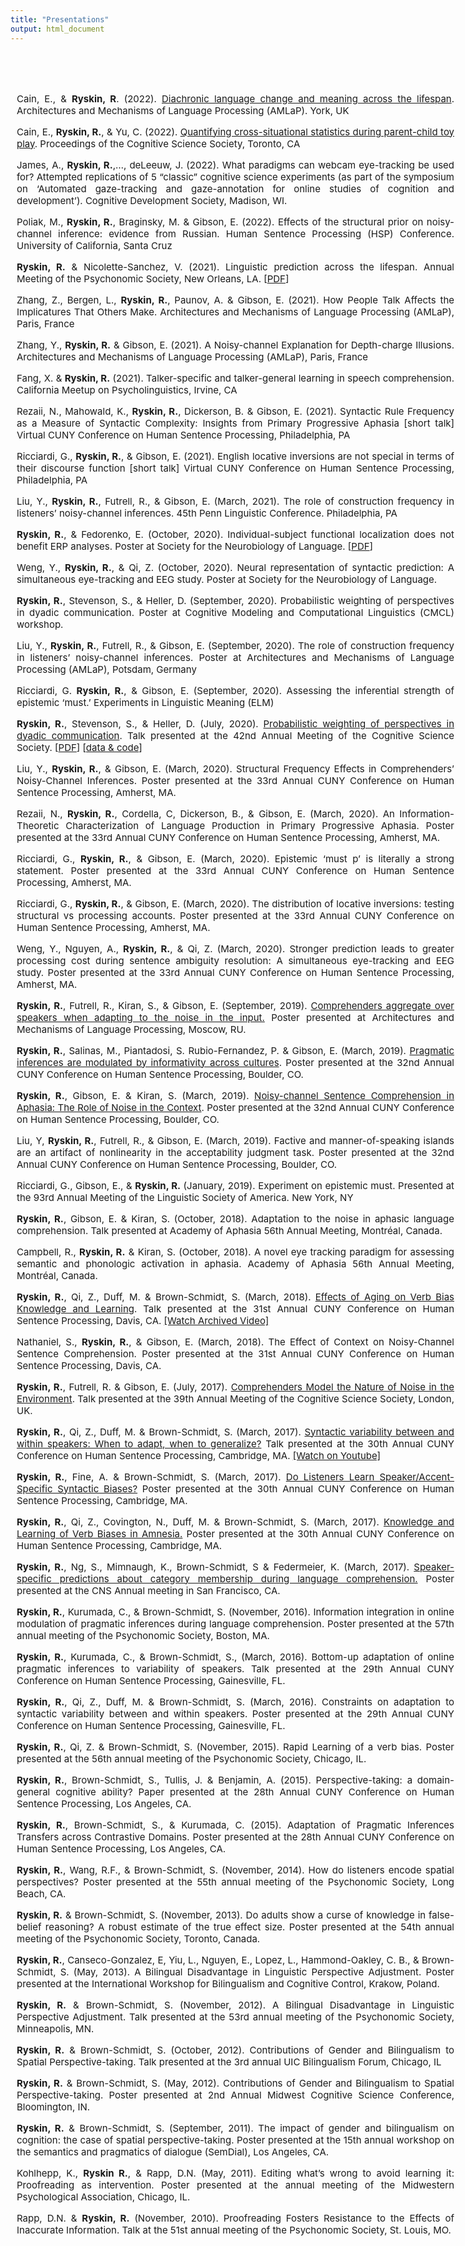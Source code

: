 ```yaml
---
title: "Presentations"
output: html_document
---
```

<style type="text/css">
.title {
  display: none;
}
</style>

<div class="row" style="text-align: justify; font-size:15px;  text-justify: inter-word; width: 700px; padding-top: 50px;padding-left: 10px">

Cain, E., & **Ryskin, R**. (2022). [Diachronic language change and meaning across the lifespan](https://virtual.oxfordabstracts.com/#/event/3067/submission/166).
Architectures and Mechanisms of Language Processing (AMLaP). York, UK

Cain, E., **Ryskin, R.**, & Yu, C. (2022). [Quantifying cross-situational statistics during parent-child
toy play](https://escholarship.org/uc/item/7w66j9bd). Proceedings of the Cognitive Science Society, Toronto, CA

James, A., **Ryskin, R.**,..., deLeeuw, J. (2022). What paradigms can webcam eye-tracking be used for? Attempted replications of 5 “classic” cognitive science experiments (as part of the symposium on 'Automated gaze-tracking
and gaze-annotation for online studies of cognition and development'). Cognitive Development Society, Madison, WI.

Poliak, M., **Ryskin, R.**, Braginsky, M. \& Gibson, E. (2022). Effects of the structural prior on noisy-channel inference: evidence from Russian. Human Sentence Processing (HSP) Conference. University of California, Santa Cruz

**Ryskin, R.** \& Nicolette-Sanchez, V. (2021). Linguistic prediction across the lifespan. Annual Meeting of the Psychonomic Society, New Orleans, LA. [[PDF](pdfs/Pnomics2021_pred_age.pdf)]
    
Zhang, Z., Bergen, L., **Ryskin, R.**, Paunov, A. \& Gibson, E. (2021). How People Talk Affects the Implicatures That Others Make. Architectures and Mechanisms of Language Processing (AMLaP), Paris, France

Zhang, Y., **Ryskin, R.** & Gibson, E. (2021). A Noisy-channel Explanation for Depth-charge Illusions.
Architectures and Mechanisms of Language Processing (AMLaP), Paris, France

Fang, X. & **Ryskin, R.** (2021). Talker-specific and talker-general learning in speech comprehension. California Meetup on Psycholinguistics, Irvine, CA

Rezaii, N., Mahowald, K., **Ryskin, R.**, Dickerson, B. & Gibson, E. (2021). Syntactic Rule Frequency as a Measure of Syntactic Complexity: Insights from Primary Progressive Aphasia [short talk] Virtual CUNY Conference on Human Sentence Processing, Philadelphia, PA

Ricciardi, G., **Ryskin, R.**, & Gibson, E. (2021). English locative inversions are not special in terms of their discourse function [short talk] Virtual CUNY Conference on Human Sentence Processing,
Philadelphia, PA

Liu, Y., **Ryskin, R.**, Futrell, R., & Gibson, E. (March, 2021). The role of construction frequency in listeners’ noisy-channel inferences. 45th Penn Linguistic Conference. Philadelphia, PA

**Ryskin, R.**, & Fedorenko, E. (October, 2020). Individual-subject functional localization does not benefit ERP analyses. Poster at Society for the Neurobiology of Language. [[PDF](pdfs/SNL2020poster_ERPfuncLoc.pdf)]

Weng, Y., **Ryskin, R.**, & Qi, Z. (October, 2020). Neural representation of syntactic prediction: A simultaneous eye-tracking and EEG study. Poster at Society for the Neurobiology of Language.

**Ryskin, R.**, Stevenson, S., & Heller, D. (September, 2020). Probabilistic weighting of perspectives in dyadic communication. Poster at Cognitive Modeling and Computational Linguistics (CMCL) workshop. 

Liu, Y., **Ryskin, R.**, Futrell, R., & Gibson, E. (September, 2020). The role of construction frequency in listeners’ noisy-channel inferences. Poster at Architectures and Mechanisms of Language Processing (AMLaP), Potsdam, Germany

Ricciardi, G. **Ryskin, R.**, & Gibson, E. (September, 2020). Assessing the inferential strength of epistemic 'must.' Experiments in Linguistic Meaning (ELM)

**Ryskin, R.**, Stevenson, S., & Heller, D. (July, 2020). [Probabilistic weighting of perspectives in dyadic communication](https://cognitivesciencesociety.org/cogsci20/papers/0050/index.html). Talk presented at the 42nd Annual Meeting of the Cognitive Science Society. [[PDF](pdfs/probabilisticweighting_0525.pdf)] [[data & code](github.com/raryskin/dyadPT)] 

Liu, Y., **Ryskin, R.**, & Gibson, E. (March, 2020). Structural Frequency Effects in Comprehenders’ Noisy-Channel Inferences. Poster presented at the 33rd Annual CUNY Conference on Human Sentence Processing, Amherst, MA.

Rezaii, N., **Ryskin, R.**, Cordella, C, Dickerson, B., & Gibson, E. (March, 2020). An Information-Theoretic Characterization of Language Production in Primary Progressive Aphasia. Poster presented at the 33rd Annual CUNY Conference on Human Sentence Processing, Amherst, MA.

Ricciardi, G., **Ryskin, R.**, & Gibson, E. (March, 2020). Epistemic ‘must p’ is literally a strong statement. Poster presented at the 33rd Annual CUNY Conference on Human Sentence Processing, Amherst, MA.

Ricciardi, G., **Ryskin, R.**, & Gibson, E. (March, 2020). The distribution of locative inversions: testing structural vs processing accounts. Poster presented at the 33rd Annual CUNY Conference on Human Sentence Processing, Amherst, MA.

Weng, Y., Nguyen, A., **Ryskin, R.**, & Qi, Z. (March, 2020). Stronger prediction leads to greater processing cost during sentence ambiguity resolution: A simultaneous eye-tracking and EEG study. Poster presented at the 33rd Annual CUNY Conference on Human Sentence Processing, Amherst, MA.

**Ryskin, R.**, Futrell, R., Kiran, S., & Gibson, E. (September, 2019). [Comprehenders aggregate over speakers when adapting to the noise in the input.](pdfs/AMLAP2019poster.pdf) Poster presented at Architectures and Mechanisms of Language Processing, Moscow, RU.

**Ryskin, R.**, Salinas, M., Piantadosi, S. Rubio-Fernandez, P. & Gibson, E. (March, 2019). [Pragmatic inferences are modulated by informativity across cultures](https://mfr.osf.io/render?url=https://osf.io/ta7jq/?action=download%26mode=render). Poster presented at the 32nd Annual CUNY Conference on Human Sentence Processing, Boulder, CO.
 
**Ryskin, R.**, Gibson, E. & Kiran, S. (March, 2019). [Noisy-channel Sentence Comprehension in Aphasia: The Role of Noise in the Context](https://mfr.osf.io/render?url=https://osf.io/v3abx/?action=download%26mode=render). Poster presented at the 32nd Annual CUNY Conference on Human Sentence Processing, Boulder, CO.

Liu, Y, **Ryskin, R.**, Futrell, R., & Gibson, E. (March, 2019). Factive and manner-of-speaking islands are an artifact of nonlinearity in the acceptability judgment task. Poster presented at the 32nd Annual CUNY Conference on Human Sentence Processing, Boulder, CO.

Ricciardi, G., Gibson, E., & **Ryskin, R.** (January, 2019). Experiment on epistemic must. Presented at the 93rd Annual Meeting of the Linguistic Society of America. New York, NY

**Ryskin, R.**, Gibson, E. & Kiran, S. (October, 2018). Adaptation to the noise in aphasic language comprehension. Talk presented at Academy of Aphasia 56th Annual Meeting, Montréal, Canada.

Campbell, R., **Ryskin, R.** & Kiran, S. (October, 2018). A novel eye tracking paradigm for assessing semantic and phonologic activation in aphasia. Academy of Aphasia 56th Annual Meeting, Montréal, Canada.

**Ryskin, R.**, Qi, Z., Duff, M. & Brown-Schmidt, S. (March, 2018). [Effects of Aging on Verb Bias Knowledge and Learning](https://osf.io/zxwqb/). Talk presented at the 31st Annual CUNY Conference on Human Sentence Processing, Davis, CA. [[Watch  Archived Video]](http://cdnapi.kaltura.com/index.php/extwidget/preview/partner_id/1770401/uiconf_id/28589212/entry_id/0_u4zf6fbl/embed/dynamic#t=00:41)

Nathaniel, S., **Ryskin, R.**, & Gibson, E. (March, 2018). The Effect of Context on Noisy-Channel Sentence Comprehension. Poster presented at the 31st Annual CUNY Conference on Human Sentence Processing, Davis, CA.

**Ryskin, R.**, Futrell, R. & Gibson, E. (July, 2017). [Comprehenders Model the Nature of Noise in the Environment](https://mfr.osf.io/render?url=https://osf.io/4fjz8/?action=download%26mode=render). Talk presented at the 39th Annual Meeting of the Cognitive Science Society, London, UK.

**Ryskin, R.**, Qi, Z., Duff, M. & Brown-Schmidt, S. (March, 2017). [Syntactic variability between and within speakers: When to adapt, when to generalize?](https://osf.io/3d5vu/) Talk presented at the 30th Annual CUNY Conference on Human Sentence Processing, Cambridge, MA. [[Watch on Youtube]](https://youtu.be/3xC4xsEhOp4?t=1h15m49s)

**Ryskin, R.**, Fine, A. & Brown-Schmidt, S. (March, 2017). [Do Listeners Learn Speaker/Accent-Specific Syntactic Biases?](https://osf.io/9srw6/) Poster presented at the 30th Annual CUNY Conference on Human Sentence Processing, Cambridge, MA.

**Ryskin, R.**, Qi, Z., Covington, N., Duff, M. & Brown-Schmidt, S. (March, 2017). [Knowledge and Learning of Verb Biases in Amnesia.](https://osf.io/e77wt/) Poster presented at the 30th Annual CUNY Conference on Human Sentence Processing, Cambridge, MA.

**Ryskin, R.**, Ng, S., Mimnaugh, K., Brown-Schmidt, S & Federmeier, K. (March, 2017). [Speaker-specific predictions about category membership during language comprehension.](https://osf.io/t39vt/) Poster presented at the CNS Annual meeting in San Francisco, CA.

**Ryskin, R.**, Kurumada, C., & Brown-Schmidt, S. (November, 2016). Information integration in online modulation of pragmatic inferences during language comprehension. Poster presented at the 57th annual meeting of the Psychonomic Society, Boston, MA.

**Ryskin, R.**, Kurumada, C., & Brown-Schmidt, S., (March, 2016). Bottom-up adaptation of online pragmatic inferences to variability of speakers. Talk presented at the 29th Annual CUNY Conference on Human Sentence Processing, Gainesville, FL.

**Ryskin, R.**, Qi, Z., Duff, M. & Brown-Schmidt, S. (March, 2016).  Constraints on adaptation to syntactic variability between and within speakers. Poster presented at the 29th Annual CUNY Conference on Human Sentence Processing, Gainesville, FL.

**Ryskin, R.**, Qi, Z. & Brown-Schmidt, S. (November, 2015). Rapid Learning of a verb bias. Poster presented at the 56th annual meeting of the Psychonomic Society, Chicago, IL.

**Ryskin, R.**, Brown-Schmidt, S., Tullis, J. & Benjamin, A. (2015). Perspective-taking: a domain-general cognitive ability? Paper presented at the 28th Annual CUNY Conference on Human Sentence Processing, Los Angeles, CA.

**Ryskin, R.**, Brown-Schmidt, S., & Kurumada, C. (2015). Adaptation of Pragmatic Inferences Transfers across Contrastive Domains. Poster presented at the 28th Annual CUNY Conference on Human Sentence Processing, Los Angeles, CA.

**Ryskin, R.**, Wang, R.F., & Brown-Schmidt, S. (November, 2014). How do listeners encode spatial perspectives? Poster presented at the 55th annual meeting of the Psychonomic Society, Long Beach, CA.

**Ryskin, R.** & Brown-Schmidt, S. (November, 2013). Do adults show a curse of knowledge in false-belief reasoning? A robust estimate of the true effect size. Poster presented at the 54th annual meeting of the Psychonomic Society, Toronto, Canada. 

**Ryskin, R.**, Canseco-Gonzalez, E, Yiu, L., Nguyen, E., Lopez, L., Hammond-Oakley, C. B., & Brown-Schmidt, S. (May, 2013). A Bilingual Disadvantage in Linguistic Perspective Adjustment. Poster presented at the International Workshop for Bilingualism and Cognitive Control, Krakow, Poland. 

**Ryskin, R.** & Brown-Schmidt, S. (November, 2012). A Bilingual Disadvantage in Linguistic Perspective Adjustment. Talk presented at the 53rd annual meeting of the Psychonomic Society, Minneapolis, MN. 

**Ryskin, R.** & Brown-Schmidt, S. (October, 2012). Contributions of Gender and Bilingualism to Spatial Perspective-taking. Talk presented at the 3rd annual UIC Bilingualism Forum, Chicago, IL 

**Ryskin, R.** & Brown-Schmidt, S. (May, 2012). Contributions of Gender and Bilingualism to Spatial Perspective-taking. Poster presented at 2nd Annual Midwest Cognitive Science Conference, Bloomington, IN. 

**Ryskin, R.** & Brown-Schmidt, S. (September, 2011). The impact of gender and bilingualism on cognition: the case of spatial perspective-taking. Poster presented at the 15th annual workshop on the semantics and pragmatics of dialogue (SemDial), Los Angeles, CA. 

Kohlhepp, K., **Ryskin R.**, & Rapp, D.N. (May, 2011). Editing what's wrong to avoid learning it: Proofreading as intervention. Poster presented at the annual meeting of the Midwestern Psychological Association, Chicago, IL.

Rapp, D.N. & **Ryskin, R.** (November, 2010). Proofreading Fosters Resistance to the Effects of Inaccurate Information. Talk at the 51st annual meeting of the Psychonomic Society, St. Louis, MO.

</div>
